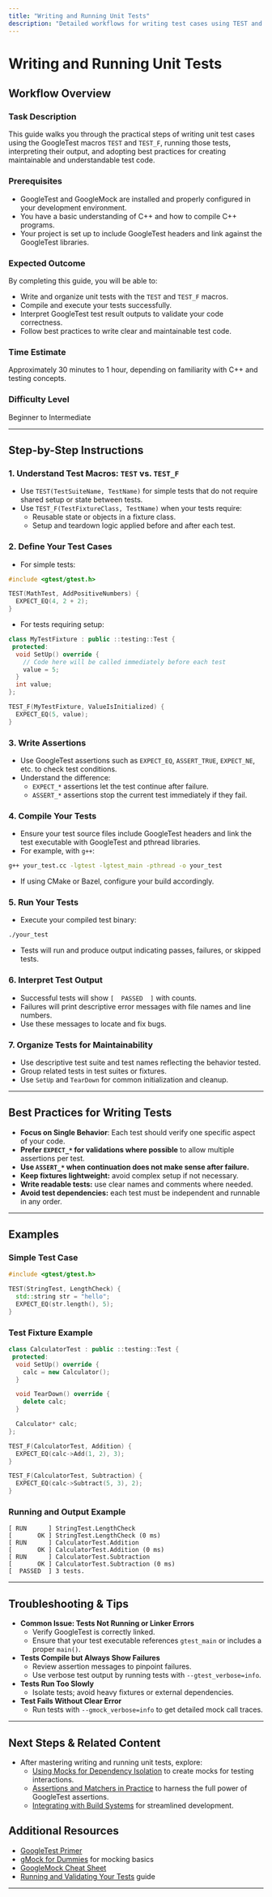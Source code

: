 ```yaml
---
title: "Writing and Running Unit Tests"
description: "Detailed workflows for writing test cases using TEST and TEST_F macros, running tests, interpreting results, and following best practices for maintainable test code."
---
```


# Writing and Running Unit Tests

## Workflow Overview

### Task Description
This guide walks you through the practical steps of writing unit test cases using the GoogleTest macros `TEST` and `TEST_F`, running those tests, interpreting their output, and adopting best practices for creating maintainable and understandable test code.

### Prerequisites
- GoogleTest and GoogleMock are installed and properly configured in your development environment.
- You have a basic understanding of C++ and how to compile C++ programs.
- Your project is set up to include GoogleTest headers and link against the GoogleTest libraries.

### Expected Outcome
By completing this guide, you will be able to:
- Write and organize unit tests with the `TEST` and `TEST_F` macros.
- Compile and execute your tests successfully.
- Interpret GoogleTest test result outputs to validate your code correctness.
- Follow best practices to write clear and maintainable test code.

### Time Estimate
Approximately 30 minutes to 1 hour, depending on familiarity with C++ and testing concepts.

### Difficulty Level
Beginner to Intermediate

---

## Step-by-Step Instructions

### 1. Understand Test Macros: `TEST` vs. `TEST_F`
- Use `TEST(TestSuiteName, TestName)` for simple tests that do not require shared setup or state between tests.
- Use `TEST_F(TestFixtureClass, TestName)` when your tests require:
  - Reusable state or objects in a fixture class.
  - Setup and teardown logic applied before and after each test.

### 2. Define Your Test Cases
- For simple tests:

```cpp
#include <gtest/gtest.h>

TEST(MathTest, AddPositiveNumbers) {
  EXPECT_EQ(4, 2 + 2);
}
```

- For tests requiring setup:

```cpp
class MyTestFixture : public ::testing::Test {
 protected:
  void SetUp() override {
    // Code here will be called immediately before each test
    value = 5;
  }
  int value;
};

TEST_F(MyTestFixture, ValueIsInitialized) {
  EXPECT_EQ(5, value);
}
```

### 3. Write Assertions
- Use GoogleTest assertions such as `EXPECT_EQ`, `ASSERT_TRUE`, `EXPECT_NE`, etc. to check test conditions.
- Understand the difference:
  - `EXPECT_*` assertions let the test continue after failure.
  - `ASSERT_*` assertions stop the current test immediately if they fail.

### 4. Compile Your Tests
- Ensure your test source files include GoogleTest headers and link the test executable with GoogleTest and pthread libraries.
- For example, with `g++`:

```bash
g++ your_test.cc -lgtest -lgtest_main -pthread -o your_test
```

- If using CMake or Bazel, configure your build accordingly.

### 5. Run Your Tests
- Execute your compiled test binary:

```bash
./your_test
```

- Tests will run and produce output indicating passes, failures, or skipped tests.

### 6. Interpret Test Output
- Successful tests will show `[  PASSED  ]` with counts.
- Failures will print descriptive error messages with file names and line numbers.
- Use these messages to locate and fix bugs.

### 7. Organize Tests for Maintainability
- Use descriptive test suite and test names reflecting the behavior tested.
- Group related tests in test suites or fixtures.
- Use `SetUp` and `TearDown` for common initialization and cleanup.

---

## Best Practices for Writing Tests

- **Focus on Single Behavior**: Each test should verify one specific aspect of your code.
- **Prefer `EXPECT_*` for validations where possible** to allow multiple assertions per test.
- **Use `ASSERT_*` when continuation does not make sense after failure.**
- **Keep fixtures lightweight:** avoid complex setup if not necessary.
- **Write readable tests:** use clear names and comments where needed.
- **Avoid test dependencies:** each test must be independent and runnable in any order.

---

## Examples

### Simple Test Case
```cpp
#include <gtest/gtest.h>

TEST(StringTest, LengthCheck) {
  std::string str = "hello";
  EXPECT_EQ(str.length(), 5);
}
```

### Test Fixture Example
```cpp
class CalculatorTest : public ::testing::Test {
 protected:
  void SetUp() override {
    calc = new Calculator();
  }

  void TearDown() override {
    delete calc;
  }

  Calculator* calc;
};

TEST_F(CalculatorTest, Addition) {
  EXPECT_EQ(calc->Add(1, 2), 3);
}

TEST_F(CalculatorTest, Subtraction) {
  EXPECT_EQ(calc->Subtract(5, 3), 2);
}
```

### Running and Output Example
```
[ RUN      ] StringTest.LengthCheck
[       OK ] StringTest.LengthCheck (0 ms)
[ RUN      ] CalculatorTest.Addition
[       OK ] CalculatorTest.Addition (0 ms)
[ RUN      ] CalculatorTest.Subtraction
[       OK ] CalculatorTest.Subtraction (0 ms)
[  PASSED  ] 3 tests.
```

---

## Troubleshooting & Tips

- **Common Issue: Tests Not Running or Linker Errors**
  - Verify GoogleTest is correctly linked.
  - Ensure that your test executable references `gtest_main` or includes a proper `main()`.
- **Tests Compile but Always Show Failures**
  - Review assertion messages to pinpoint failures.
  - Use verbose test output by running tests with `--gtest_verbose=info`.
- **Tests Run Too Slowly**
  - Isolate tests; avoid heavy fixtures or external dependencies.
- **Test Fails Without Clear Error**
  - Run tests with `--gmock_verbose=info` to get detailed mock call traces.

---

## Next Steps & Related Content

- After mastering writing and running unit tests, explore:
  - [Using Mocks for Dependency Isolation](../core-workflows/using-mocks.md) to create mocks for testing interactions.
  - [Assertions and Matchers in Practice](../core-workflows/assertions-matchers.md) to harness the full power of GoogleTest assertions.
  - [Integrating with Build Systems](../integration-solutions/build-integration.md) for streamlined development.


## Additional Resources

- [GoogleTest Primer](https://github.com/google/googletest/blob/main/docs/primer.md)
- [gMock for Dummies](../gmock_for_dummies.md) for mocking basics
- [GoogleMock Cheat Sheet](../gmock_cheat_sheet.md)
- [Running and Validating Your Tests](../../getting-started/first-test-workflow/running-tests.md) guide

---